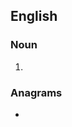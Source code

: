 ==English==

===Noun===
{{head|en|noun form}}

# {{plural of|en|ricasso}}

===Anagrams===
* {{anagrams|en|a=aciorsss|sarcosis}}